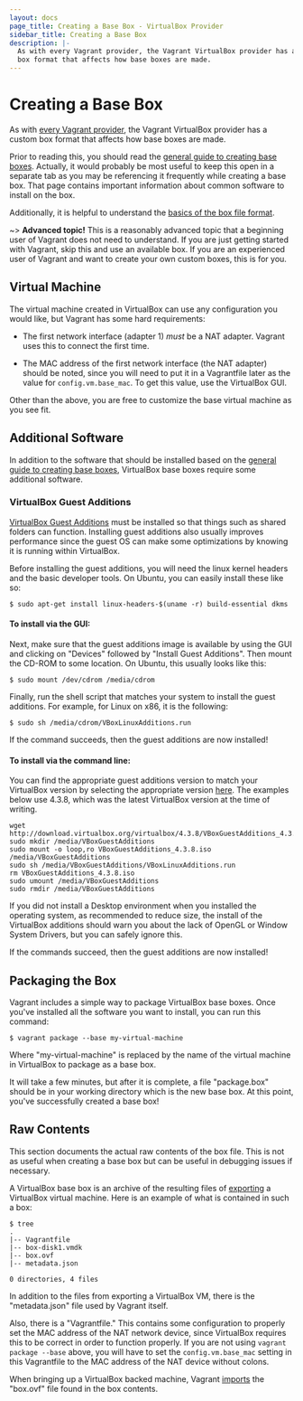 ```yaml
---
layout: docs
page_title: Creating a Base Box - VirtualBox Provider
sidebar_title: Creating a Base Box
description: |-
  As with every Vagrant provider, the Vagrant VirtualBox provider has a custom
  box format that affects how base boxes are made.
---
```


# Creating a Base Box

As with [every Vagrant provider](/docs/providers/basic_usage), the
Vagrant VirtualBox provider has a custom box format that affects how base
boxes are made.

Prior to reading this, you should read the
[general guide to creating base boxes](/docs/boxes/base). Actually,
it would probably be most useful to keep this open in a separate tab
as you may be referencing it frequently while creating a base box. That
page contains important information about common software to install
on the box.

Additionally, it is helpful to understand the
[basics of the box file format](/docs/boxes/format).

~> **Advanced topic!** This is a reasonably advanced topic that
a beginning user of Vagrant does not need to understand. If you are
just getting started with Vagrant, skip this and use an available
box. If you are an experienced user of Vagrant and want to create
your own custom boxes, this is for you.

## Virtual Machine

The virtual machine created in VirtualBox can use any configuration you would
like, but Vagrant has some hard requirements:

- The first network interface (adapter 1) _must_ be a NAT adapter.
  Vagrant uses this to connect the first time.

- The MAC address of the first network interface (the NAT adapter)
  should be noted, since you will need to put it in a Vagrantfile
  later as the value for `config.vm.base_mac`. To get this value, use
  the VirtualBox GUI.

Other than the above, you are free to customize the base virtual machine
as you see fit.

## Additional Software

In addition to the software that should be installed based on the
[general guide to creating base boxes](/docs/boxes/base),
VirtualBox base boxes require some additional software.

### VirtualBox Guest Additions

[VirtualBox Guest Additions](https://www.virtualbox.org/manual/ch04.html)
must be installed so that things such as shared folders can function.
Installing guest additions also usually improves performance since the guest
OS can make some optimizations by knowing it is running within VirtualBox.

Before installing the guest additions, you will need the linux kernel headers
and the basic developer tools. On Ubuntu, you can easily install these like
so:

```shell-session
$ sudo apt-get install linux-headers-$(uname -r) build-essential dkms
```

#### To install via the GUI:

Next, make sure that the guest additions image is available by using the
GUI and clicking on "Devices" followed by "Install Guest Additions".
Then mount the CD-ROM to some location. On Ubuntu, this usually looks like
this:

```shell-session
$ sudo mount /dev/cdrom /media/cdrom
```

Finally, run the shell script that matches your system to install the
guest additions. For example, for Linux on x86, it is the following:

```shell-session
$ sudo sh /media/cdrom/VBoxLinuxAdditions.run
```

If the command succeeds, then the guest additions are now installed!

#### To install via the command line:

You can find the appropriate guest additions version to match your VirtualBox
version by selecting the appropriate version
[here](http://download.virtualbox.org/virtualbox/). The examples below use
4.3.8, which was the latest VirtualBox version at the time of writing.

```text
wget http://download.virtualbox.org/virtualbox/4.3.8/VBoxGuestAdditions_4.3.8.iso
sudo mkdir /media/VBoxGuestAdditions
sudo mount -o loop,ro VBoxGuestAdditions_4.3.8.iso /media/VBoxGuestAdditions
sudo sh /media/VBoxGuestAdditions/VBoxLinuxAdditions.run
rm VBoxGuestAdditions_4.3.8.iso
sudo umount /media/VBoxGuestAdditions
sudo rmdir /media/VBoxGuestAdditions
```

If you did not install a Desktop environment when you installed the operating
system, as recommended to reduce size, the install of the VirtualBox additions
should warn you about the lack of OpenGL or Window System Drivers, but you can
safely ignore this.

If the commands succeed, then the guest additions are now installed!

## Packaging the Box

Vagrant includes a simple way to package VirtualBox base boxes. Once you've
installed all the software you want to install, you can run this command:

```
$ vagrant package --base my-virtual-machine
```

Where "my-virtual-machine" is replaced by the name of the virtual machine
in VirtualBox to package as a base box.

It will take a few minutes, but after it is complete, a file "package.box"
should be in your working directory which is the new base box. At this
point, you've successfully created a base box!

## Raw Contents

This section documents the actual raw contents of the box file. This is not
as useful when creating a base box but can be useful in debugging issues
if necessary.

A VirtualBox base box is an archive of the resulting files of
[exporting](https://www.virtualbox.org/manual/ch08.html#vboxmanage-export)
a VirtualBox virtual machine. Here is an example of what is contained
in such a box:

```shell-session
$ tree
.
|-- Vagrantfile
|-- box-disk1.vmdk
|-- box.ovf
|-- metadata.json

0 directories, 4 files
```

In addition to the files from exporting a VirtualBox VM, there is
the "metadata.json" file used by Vagrant itself.

Also, there is a "Vagrantfile." This contains some configuration to
properly set the MAC address of the NAT network device, since VirtualBox
requires this to be correct in order to function properly. If you are
not using `vagrant package --base` above, you will have to set the
`config.vm.base_mac` setting in this Vagrantfile to the MAC address
of the NAT device without colons.

When bringing up a VirtualBox backed machine, Vagrant
[imports](https://www.virtualbox.org/manual/ch08.html#vboxmanage-import)
the "box.ovf" file found in the box contents.
